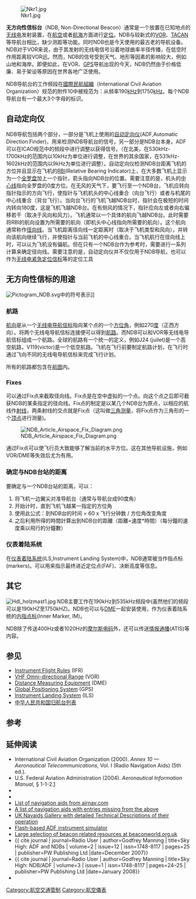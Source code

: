 [[File:Nkr1.jpg|thumb]]

'''无方向性信标台'''（NDB, Non-Directional Beacon）通常是一个放置在已知地点的[[无线电|无线电]]发射装置，在[[航空|航空]]或者[[航海|航海]]方面进行[[定位|定位]]。NDB与较新式的[[VOR|VOR]]、[[TACAN|TACAN]]等导航台相比，缺少测距等功能。同时NDB也是今天使用的最古老的导航设备。NDB对于VOR来说，由于其发射的无线电信号沿着地球曲率半径传播，在低空时作用距离较VOR远。然而，NDB的信号受到天气、地形等因素的影响较大，例如山地和海岸。即便如此，在VOR、[[GPS|GPS]]导航出现的今天，NDB仍然由于价格低廉、易于架设等原因在世界各地广泛使用。

NDB导航台的工作频段在[[國際民航組織|國際民航組織]]（International Civil Aviation Organization）规范的附件10中被规范为：从频率190[[Hertz|kHz]]到1750[[Hertz|kHz]]。每个NDB导航台有一个最大3个字母的标识。

==自动定向仪==
NDB导航包括两个部分，一部分是飞机上使用的[[自动定向仪|自动定向仪]](ADF,Automatic Direction Finder)，用来检测NDB导航台的信号，另一部分是NDB台本身。ADF可以在ICAO规范中的频段中进行调整以获得信号。（在北美，在530kHz-1700kHz的范围内以10kHz为单位进行调整，在世界的其余国家，在531kHz-1602kHz的范围内以9kHz为单位进行调整）。自动定向仪检测NDB台距离飞机的方位并且显示在飞机的[[RBI|RBI]](Relative Bearing Indicator)上，在大多数飞机上显示为一个[[全罗盘|全罗盘]]加上一个指针，箭头指向NDB台的位置。需要注意的是，机头的[[中心线|中心线]]指向全罗盘的0度方位。在无风的天气下，要飞行至一个NDB台，飞机应转向指针指示的方向飞行，使指针与飞机机头的中心线重合（向台飞行）或者与机尾的中心线重合（背台飞行）。当向台飞行的飞机飞越NDB台时，指针会在极短的时间内转向180度，这是飞机飞越NDB台。在有侧风的情况下，指针应向左或者向右偏移若干（取决于风向和风力）。飞机通常以一个具体的航向飞越NDB台。此时需要将RBI的航向设置为所需要的航向（即机头中心线指向所需要的航向）。这个航向通常称作[[径向线|径向线]]。当飞机距离径向线一定距离时（取决于飞机类型和风向），并转向该航向继续飞行，并使指针与当前飞机的中心线重合。当飞机航行在径向线上时，可以认为飞机没有偏航。但在只有一个NDB台作为参考时，需要进行一系列计算来确定径向线。需要注意的是，自动定向仪并不仅仅用于NDB导航，也可以作为[[无线电紧急定位信标|无线电紧急定位信标]]等的定位工具

==无方向性信标的用途==
[[Image:Pictogram_NDB.svg|thumb]]中的符号表示]]
===航路===
[[航向|航向]]是从一个[[无线电导航信标|无线电导航信标]]指向某个点的一个[[方位角|方位角]]，例如270[[度|度]]（正西方向）。将两个无线电导航信标连接便可以得到[[航路|航路]]。而NDB可以和VOR等无线电导航信标组成一个航路。全球的航路有一个统一的定义，例如J24 (juilet)是一个高空航路，V119(victor)是一个低空航路。飞机在飞行前要制定航路计划，在飞行时通过飞向不同的无线电导航信标来完成飞行计划。

所有的航路都包含在[[航图|航图]]内。

===Fixes===
可以通过Fix点来截取径向线。Fix点是在空中虚拟的一个点。向这个点之后即可截获NDB的某条指定的径向线。Fix点的制定是以某几个NDB台为原点，以相应的航线作[[射线|射线]]，两条射线的交点就是Fix点（这叫做[[三角测量|三角测量]]，将Fix点作为三角形的一个[[頂點_(幾何)|顶点]]进行测量)。

[[File:NDB_Article_Airspace_Fix_Diagram.png|center]]

通过Fix点可以使飞行员大致能够了解当前的水平方位。这在其他导航设施，例如VOR/DME等失效后尤为有用。

===确定与NDB台站的距离===
要确定与一个NDB台站的距离，可以：
#将飞机一边翼尖对准导航台（通常与导航台成90度角）
#开始计时，直到飞机飞越某一指定的方位角
#使用此公式：到NDB台的时间 = 60 x 飞行分钟数 / 方位角改变角度
#之后利用所得的時間計算出到NDB台的距離（距離=速度*時間）（每分鐘的速度乘以飛行的分鐘數）

===仪表着陆系统===
在[[仪表着陆系统|仪表着陆系统]](ILS,Instrument Landing System)中，NDB通常被当作指点标(markers)。可以用来指示最终进近定位点(FAF)、决断高度等信息。

==其它==
[[File:Hdl_holzmast1.jpg|thumb]]
NDB主要工作在190kHz到535kHz频段中(虽然他们的频段可以是190kHZ至1750kHZ)。NDB也可以与[[DME|DME]]一起安装使用，作为仪表着陆系统的[[内指点标|内指点标]](Inner Marker, IM)。

NDB除了传送400Hz或者1020Hz的[[摩尔斯电码|摩尔斯电码]]外，还可以传送[[自动终端情报服务|情报通播]](ATIS)等内容。

==参见==
*[[飛行計劃|Instrument Flight Rules]] (IFR)
*[[VOR|VHF Omni-directional Range]] (VOR)
*[[DME|Distance Measuring Equipment]] (DME)
*[[GPS|Global Positioning System]] (GPS)
*[[ILS|Instrument Landing System]] (ILS)
*[[中华人民共和国归航台列表|中华人民共和国归航台列表]]

==参考==
{{reflist}}

{{refend}}

==延伸阅读==
{{refbegin}}
*International Civil Aviation Organization (2000). ''Annex 10 — Aeronautical Telecommunications'', Vol. I (Radio Navigation Aids) (5th ed.).
*U.S. Federal Aviation Administration (2004). ''Aeronautical Information Manual'', § 1-1-2.[http://www.faa.gov/ATpubs/AIM/] {{Wayback|url=http://www.faa.gov/ATpubs/AIM/ |date=20081201074339 }}
*{{cite web | url=http://lwca.org/library/articles/kh6sr/index.htm | title=On the Art of NDB DXing | publisher=The Longwave Club of America | date=1987–1989 | author=Remington, S., KH6SR | accessdate=2008-01-06 | archive-date=2002-12-09 | archive-url=https://web.archive.org/web/20021209101109/http://lwca.org/library/articles/kh6sr/index.htm | dead-url=no }}
*{{cite book | author=Appleyard, S.F. | coauthors=Linford, R.S. and Yarwood, P.J.| title=Marine Electronic Navigation (2nd Edition) | url=https://archive.org/details/marineelectronic0000appl |date=1988 | publisher=Routledge & Kegan Paul| page=[https://archive.org/details/marineelectronic0000appl/page/68 68]-69 | isbn=0-7102-1271-2}} 
*[http://www.airnav.com/navaids/ List of navigation aids from airnav.com] {{Wayback|url=http://www.airnav.com/navaids/ |date=20201208052749 }}
*[https://web.archive.org/web/20120525203926/http://worldaerodata.com/ A list of navigation aids with entries missing from the above]
*[http://www.trevord.com/navaids/ UK Navaids Gallery with detailed Technical Descriptions of their operation] {{Wayback|url=http://www.trevord.com/navaids/ |date=20181212075820 }}
*[http://www.luizmonteiro.com/Learning_ADF_Sim.aspx Flash-based ADF instrument simulator] {{Wayback|url=http://www.luizmonteiro.com/Learning_ADF_Sim.aspx |date=20201111201950 }}
*[http://www.beaconworld.org.uk/ Large selection of beacon related resources at beaconworld.org.uk] {{Wayback|url=http://www.beaconworld.org.uk/ |date=20100301090954 }}
* {{ cite journal | journal=Radio User | author=Godfrey Manning | title=Sky High: ADF and NDBs | volume=2 | issue=12 | issn=1748-8117 | pages=25 | publisher=PW Publishing Ltd |date=December 2007}}
* {{ cite journal | journal=Radio User | author=Godfrey Manning | title=Sky High: NDB/ADF | volume=3 | issue=1 | issn=1748-8117 | pages=24–25 | publisher=PW Publishing Ltd |date=January 2008}}
* {{cite journal | journal=Radio User | author=Richard Gosnell | title=An Introduction to Non Directional Beacons | volume=3 | issue=4 | issn=1748-8117 | pages=28–29 | publisher=PW Publishing Ltd |date=April 2008}}
{{refend}}

[[Category:航空交通管制|Category:航空交通管制]]
[[Category:航空儀表|Category:航空儀表]]